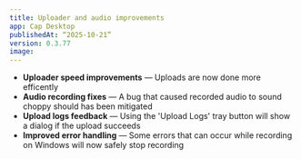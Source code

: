 ```yaml
---
title: Uploader and audio improvements
app: Cap Desktop
publishedAt: “2025-10-21”
version: 0.3.77
image:
---
```


- **Uploader speed improvements** — Uploads are now done more efficently
- **Audio recording fixes** — A bug that caused recorded audio to sound choppy should has been mitigated
- **Upload logs feedback** — Using the 'Upload Logs' tray button will show a dialog if the upload succeeds
- **Improved error handling** — Some errors that can occur while recording on Windows will now safely stop recording
